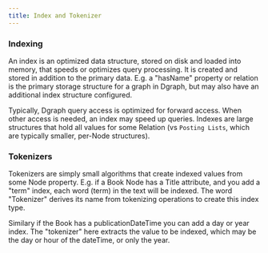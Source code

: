 ```yaml
---
title: Index and Tokenizer
---
```



<DgraphWIP />

### Indexing

An index is an optimized data structure, stored on disk and loaded into memory,
that speeds or optimizes query processing. It is created and stored in addition
to the primary data. E.g. a "hasName" property or relation is the primary
storage structure for a graph in Dgraph, but may also have an additional index
structure configured.

Typically, Dgraph query access is optimized for forward access. When other
access is needed, an index may speed up queries. Indexes are large structures
that hold all values for some Relation (vs `Posting Lists`, which are typically
smaller, per-Node structures).

### Tokenizers

Tokenizers are simply small algorithms that create indexed values from some Node
property. E.g. if a Book Node has a Title attribute, and you add a "term" index,
each word (term) in the text will be indexed. The word "Tokenizer" derives its
name from tokenizing operations to create this index type.

Similary if the Book has a publicationDateTime you can add a day or year index.
The "tokenizer" here extracts the value to be indexed, which may be the day or
hour of the dateTime, or only the year.
